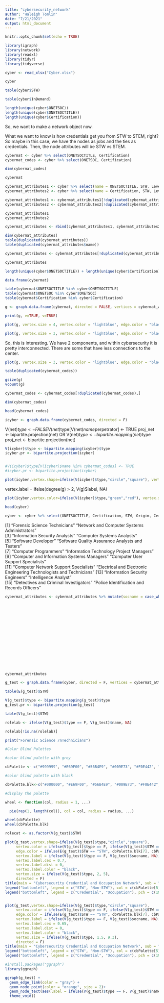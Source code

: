 ```yaml
---
title: "cybersecurity_network"
author: "Haleigh Tomlin"
date: "7/21/2021"
output: html_document
---
```


```r
knitr::opts_chunk$set(echo = TRUE)
```

```r
library(igraph)
library(network)
library(readxl)
library(tidyr)
library(tidyverse)
```

```r
cyber <- read_xlsx("Cyber.xlsx")
```

```r
cyber
```

```r
table(cyber$STW)
```

```r
table(cyber$InDemand)
```

```r
length(unique(cyber$ONETSOC))
length(unique(cyber$ONETSOCTITLE))
length(unique(cyber$Certification))
```

So, we want to make a network object now.  

What we want to know is how credentials get you from STW to STEM, right?  So maybe in this case, we have the nodes as jobs and the ties as credentials.  Then, the node attributes will be STW vs STEM.

```r
cybermat <- cyber %>% select(ONETSOCTITLE, Certification)
cybermat_codes <- cyber %>% select(ONETSOC, Certification)
```

```r
dim(cybermat_codes)
```


```r
cybermat
```

```r
cybermat_attributes1 <- cyber %>% select(name = ONETSOCTITLE, STW, Level, InDemand)
cybermat_attributes2 <- cyber %>% select(name = Certification, STW, Level, InDemand)
```


```r
cybermat_attributes1 <- cybermat_attributes1[!duplicated(cybermat_attributes1$name),]
cybermat_attributes2 <- cybermat_attributes2[!duplicated(cybermat_attributes2$name),]
```

```r
cybermat_attributes1
cybermat_attributes2
```

```r
cybermat_attributes <- rbind(cybermat_attributes1, cybermat_attributes2)
```

```r
dim(cybermat_attributes)
table(duplicated(cybermat_attributes))
table(duplicated(cybermat_attributes$name))
```

```r
cybermat_attributes <- cybermat_attributes[!duplicated(cybermat_attributes$name),]
```

```r
cybermat_attributes
```

```r
length(unique(cyber$ONETSOCTITLE)) + length(unique(cyber$Certification))
```

```r
data.frame(cybermat)
```

```r
table(cybermat$ONETSOCTITLE %in% cyber$ONETSOCTITLE)
table(cybermat$ONETSOC %in% cyber$ONETSOC)
table(cybermat$Certification %in% cyber$Certification)
```


```r
g <- graph.data.frame(cybermat, directed = FALSE, vertices = cybermat_attributes)
```

```r
print(g, e=TRUE, v=TRUE)
```



```r
plot(g, vertex.size = 4, vertex.color = "lightblue", edge.color = "black", main = "cyber", vertex.label.degree = -pi/6, vertex.label.cex = 0.5, vertex.label = NA)
```

```r
plot(g, vertex.size = 3, vertex.color = "lightblue", edge.color = "black", main = "cyber", vertex.label.degree = -pi/6, vertex.label.cex = 0.5, vertex.label = NA, layout = layout_with_kk)
```

So, this is interesting.  We have 2 components, and within cybersecurity it is pretty interconnected.  There are some that have less connections to the center.


```r
plot(g, vertex.size = 3, vertex.color = "lightblue", edge.color = "black", main = "cyber", vertex.label.degree = -pi/6, vertex.label.cex = 0.5, vertex.label = NA, layout = layout_in_circle)
```

```r
table(duplicated(cybermat_codes))
```

```r
gsize(g)
vcount(g)
```


```r
cybermat_codes <- cybermat_codes[!duplicated(cybermat_codes),]
```

```r
dim(cybermat_codes)
```

```r
head(cybermat_codes)
```



```r
icyber <- graph.data.frame(cybermat_codes, directed = F)
```

V(net)$type <- FALSE
V(net)$type[V(net)$name%in%dat$perpetrator] <- TRUE
proj_net <- bipartite.projection(net)
OR
V(net)$type <- bipartite.mapping(net)$type
proj_net <- bipartite.projection(net)

```r
V(icyber)$type <- bipartite.mapping(icyber)$type
icyber.pr <- bipartite.projection(icyber)


#V(icyber)$type[V(icyber)$name %in% cybermat_codes] <- TRUE
#icyber.pr <- bipartite.projection(icyber)
```


```r
plot(icyber,vertex.shape=ifelse(V(icyber)$type,"circle","square"), vertex.color = ifelse(V(icyber)$type, "green", "red"), vertex.label = NA, vertex.size = 3, main = "cybersecurity affiliation network", directed = F)
```

vertex.label = ifelse(degree(g) > 2, V(g)$label, NA)

```r
plot(icyber,vertex.color=ifelse(V(icyber)$type,"green","red"), vertex.size = 3, main = "cybersecurity affiliation network", directed = F, layout = layout_with_kk, vertex.label = NA)
```


```r
head(cyber)
```

```r
cyber <- cyber %>% select(ONETSOCTITLE, Certification, STW, Origin, Certifier, Level, InDemand)
```

 [1] "Forensic Science Technicians"                                        "Network and Computer Systems Administrators"                        
 [3] "Information Security Analysts"                                       "Computer Systems Analysts"                                          
 [5] "Software Developer"                                                  "Software Quality Assurance Analysts and Testers"                    
 [7] "Computer Programmers"                                                "Information Technology Project Managers"                            
 [9] "Computer and Information Systems Managers"                           "Computer User Support Specialists"                                  
[11] "Computer Network Support Specialists"                                "Electrical and Electronic Engineering Technologists and Technicians"
[13] "Information Security Engineers"                                      "Intelligence Analyst"                                               
[15] "Detectives and Criminal Investigators"                               "Police Identification and Records Officers"

```r
cybermat_attributes <- cybermat_attributes %>% mutate(socname = case_when(name == "Forensic Science Technicians" ~ "Forensic\nScience\nTechnicians",
                                                                          name == "Network and Computer Systems Administrators" ~ "Network\nand Computer\nSystems\nAdministrators",
                                                                          name == "Information Security Analysts" ~ "Information\nSecurity\nAnalysts",
                                                                          name == "Computer Systems Analysts" ~ "Computer\nSystems\nAnalysts",
                                                                          name == "Software Developer" ~ "Software\nDeveloper",
                                                                          name == "Software Quality Assurance Analysts and Testers"~ "Software\nQuality\nAssurance\nAnalysts\nand Testers",
                                                                          name == "Computer Programmers" ~ "Computer\nProgrammers",
                                                                          name == "Information Technology Project Managers" ~ "Information\nTechnology\nProject\nManagers",
                                                                          name == "Computer and Information Systems Managers" ~ "Computer\nand\nInformation\nSystems\nManagers",
                                                                          name == "Computer User Support Specialists" ~ "Computer\nUser\nSupport\nSpecialists",
                                                                          name == "Computer Network Support Specialists" ~ "Computer\nNetwork\nSupport\nSpecialists",
                                                                          name == "Electrical and Electronic Engineering Technologists and Technicians" ~ "Electronic\nEngineering\nTechnicians",
                                                                          name == "Information Security Engineers" ~ "Information\nSecurity\nEngineers",
                                                                          name == "Intelligence Analyst" ~ "Intelligence\nAnalyst",
                                                                          name == "Detectives and Criminal Investigators" ~ "Detectives\nand Criminal\nInvestigators",
                                                                          name == "Police Identification and Records Officers" ~ "Police\nIdentification\nand Records\nOfficers"))
```

```r
cybermat_attributes
```


```r
g_test <- graph.data.frame(cyber, directed = F, vertices = cybermat_attributes)
```

```r
table(E(g_test)$STW)
```

```r
V(g_test)$type <- bipartite.mapping(g_test)$type
g_test.pr <- bipartite.projection(g_test)
```

```r
table(V(g_test)$STW)
```

```r
rolelab <- ifelse(V(g_test)$type == F, V(g_test)$name, NA)
```

```r
rolelab[!is.na(rolelab)]
```

```r
print("Forensic Science /nTechnicians")
```

```r
#Color Blind Palettes

#color blind palette with grey

cbPalette <- c("#999999", "#E69F00", "#56B4E9", "#009E73", "#F0E442", "#0072B2", "#D55E00", "#CC79A7")

#color blind palette with black

cbPalette.blk<-c("#000000", "#E69F00", "#56B4E9", "#009E73", "#F0E442", "#0072B2", "#D55E00", "#CC79A7")

#display the palette

wheel <- function(col, radius = 1, ...)

  pie(rep(1, length(col)), col = col, radius = radius, ...)

wheel(cbPalette)
wheel(cbPalette.blk)
```




```r
rolecat <- as.factor(V(g_test)$STW)

plot(g_test,vertex.shape=ifelse(V(g_test)$type,"circle","square"),
     vertex.color = ifelse(V(g_test)$type == F, ifelse(V(g_test)$STW == "STW", cbPalette[5], cbPalette[1]), cbPalette[3]),
     edge.color = ifelse(E(g_test)$STW == "STW", cbPalette.blk[7], cbPalette.blk[1]),
     vertex.label = ifelse(V(g_test)$type == F, V(g_test)$socname, NA),
     vertex.label.cex = 0.7,
     vertex.label.dist = 0,
     vertex.label.color = "black",
     vertex.size = ifelse(V(g_test)$type, 2, 5),
     directed = F)
title(main = "Cybersecurity Credential and Occupation Network", sub = "data from O*Net OnLine")
legend("bottomleft", legend = c("STW", "Non-STW"), col = c(cbPalette[5],cbPalette[1]), pch = 19, pt.cex = 1.5, bty = "n", title = "Type of Occupation", xjust = 0)
legend("bottomleft", legend = c("Credential", "Occupation"), pch = c(19, 15), pt.cex = 1.5, bty = "n", title = "Node Type", inset = c(0, .05), xjust = 0)
```

```r

```


```r
plot(g_test,vertex.shape=ifelse(V(g_test)$type,"circle","square"),
     vertex.color = ifelse(V(g_test)$type == F, ifelse(V(g_test)$STW == "STW", cbPalette[5], cbPalette[1]), cbPalette[3]),
     edge.color = ifelse(E(g_test)$STW == "STW", cbPalette.blk[7], cbPalette[1]),
     vertex.label = ifelse(V(g_test)$type == F, V(g_test)$socname, NA),
     vertex.label.cex = 0.65,
     vertex.label.dist = 0,
     vertex.label.color = "black",
     vertex.size = ifelse(V(g_test)$type, 1.5, 9.3),
     directed = F)
title(main = "Cybersecurity Credential and Occupation Network", sub = "data from O*Net OnLine")
legend("bottomleft", legend = c("STW", "Non-STW"), col = c(cbPalette[5],cbPalette[1]), pch = 19, pt.cex = 1.5, bty = "n", title = "Type of Occupation", xjust = 0)
legend("bottomleft", legend = c("Credential", "Occupation"), pch = c(19, 15), pt.cex = 1.5, bty = "n", title = "Node Type", inset = c(0, .05), xjust = 0)
```



```r
#install.packages("ggraph")
library(ggraph)
```

```r
ggraph(g_test) +
  geom_edge_link(color = "gray") +   
  geom_node_point(color = "orange", size = 2)+
  geom_node_text(aes(label = ifelse(V(g_test)$type == F, V(g_test)$name, NA), size=0.3, repel=T, parse = T)) +
  theme_void()
```


